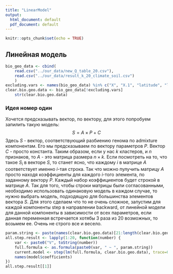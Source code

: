 ```yaml
---
title: "LinearModel"
output:
  html_document: default
  pdf_document: default
---
```


```r
knitr::opts_chunk$set(echo = TRUE)
```

## Линейная модель

```r
bio_geo_data <- cbind(
    read.csv("../our_data/new_Q_table_20.csv"),
    read.csv("../our_data/result_k_20_climate_soil.csv")
    )
excluding.vars <- names(bio_geo_data) %in% c("X", "X.1", "latitude", "longitude") 
clear.bio.geo.data <- bio_geo_data[!excluding.vars]
    str(clear.bio.geo.data)
```

### Идея номер один
Хочется предсказывать вектор, по вектору, для этого попробуем запилить такую модель:
$$S = A \times P + С$$
Здесь $S$ - вектор, соответствующий разбиению генома по admixture компонентам. Его мы предсказываем по вектору параметров $P$. Вектор $C$ - просто константа. Таким образом, если у нас $k$ кластеров, и $n$ признаков, то $A$ - это матрица размера $n \times k$. Если посмотреть на то, что такое $S_i$ в векторе $S$, то станет ясно, что каждому $i$ в матрице $A$ соответствует именно $i$-тая строка. Так что можно пулучить матрицу $A$ просто находя коэффициенты для каждого $i$-того элемента, по заданному вектору $P$. Каждый набор коэффициентов будет строкой в матрице $A$.\n
Так для того, чтобы строки матрицы были согласованными, необходимо использовать одинаковую модель в каждом случае, то нужно выбрать модель, подходящую для большинства элементов вектора $S$. Для этого сделаем что то не очень сложное, запустим для каждой компоненты step в направлении backward, от линейной модели для данной компоненты в зависимости от всех параметров, если данная переменная встречается хотябы 3 раза из 20 возможных, то возьмем ее. Очень не строго все и весело.

```r
param.string <- paste(names(clear.bio.geo.data)[21:length(clear.bio.geo.data)], collapse = " + ")
all.step.result <- lapply(1:20, function(number) {
    var <- paste0("V", toString(number))
    full.formula <- as.formula(paste0(var, " ~ ", param.string))
    current.model <- step(lm(full.formula, clear.bio.geo.data), trace=0)
    names(model$coefficients)
})
all.step.result[[1]]
```















